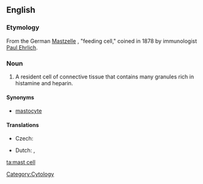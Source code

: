 ==English==

===Etymology===

From the German [[Mastzelle]] {{f}}, "feeding cell," coined in 1878 by immunologist [[w:Paul Ehrlich|Paul Ehrlich]].

===Noun===
{{en-noun|sg=[[mast]] [[cell]]}}
{{wikipedia}}
# A resident cell of connective tissue that contains many granules rich in histamine and heparin.

====Synonyms====
*[[mastocyte]]

====Translations====
{{trans-top|cell}}
* Czech: {{t-|cs|žírná buňka|f}}
{{trans-mid}}
* Dutch: {{t|nl|mestcel|f|m}}, {{t+|nl|mastocyt|m}}
{{trans-bottom}}

[[Category:Cytology]]

[[ta:mast cell]]